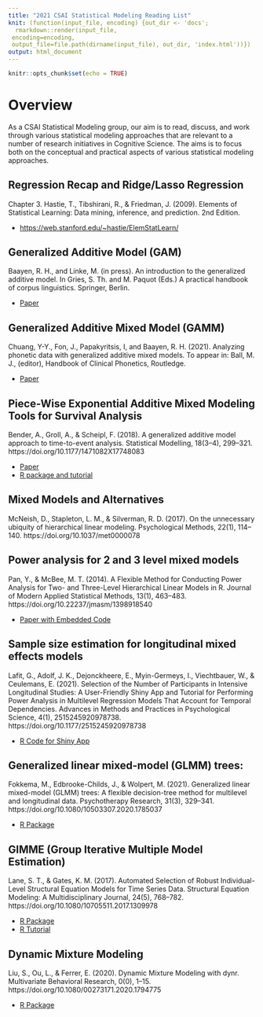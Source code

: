 ```yaml
---
title: "2021 CSAI Statistical Modeling Reading List"
knit: (function(input_file, encoding) {out_dir <- 'docs';
  rmarkdown::render(input_file,
 encoding=encoding,
 output_file=file.path(dirname(input_file), out_dir, 'index.html'))})
output: html_document
---
```


```r
knitr::opts_chunk$set(echo = TRUE)


```

# Overview

As a CSAI Statistical Modeling group, our aim is to read, discuss, and work through various statistical modeling approaches that are relevant to a number of research initiatives in Cognitive Science. The aims is to focus both on the conceptual and practical aspects of various statistical modeling approaches.  

## Regression Recap and Ridge/Lasso Regression

Chapter 3. Hastie, T., Tibshirani, R., & Friedman, J. (2009). Elements of Statistical Learning: Data mining, inference, and prediction. 2nd Edition.

* [https://web.stanford.edu/~hastie/ElemStatLearn/](https://web.stanford.edu/~hastie/ElemStatLearn/)

## Generalized Additive Model (GAM)

Baayen, R. H., and Linke, M. (in press). An introduction to the generalized additive model. In Gries, S. Th. and M. Paquot (Eds.) A practical handbook of corpus linguistics. Springer, Berlin. 

* [Paper](http://www.sfs.uni-tuebingen.de/~hbaayen/publications/BaayenLinke2020.pdf)
 
## Generalized Additive Mixed Model (GAMM)

Chuang, Y-Y., Fon, J., Papakyritsis, I, and Baayen, R. H. (2021). Analyzing phonetic data with generalized additive mixed models. To appear in: Ball, M. J., (editor), Handbook of Clinical Phonetics, Routledge. 

* [Paper](http://www.sfs.uni-tuebingen.de/~hbaayen/publications/ChuangFonBaayen2020.pdf)

## Piece-Wise Exponential Additive Mixed Modeling Tools for Survival Analysis

Bender, A., Groll, A., & Scheipl, F. (2018). A generalized additive model approach to time-to-event analysis. Statistical Modelling, 18(3–4), 299–321. https://doi.org/10.1177/1471082X17748083

* [Paper](https://adibender.netlify.com/files/pamtutorial.pdf)
* [R package and tutorial](https://adibender.github.io/pammtools/)


## Mixed Models and Alternatives

McNeish, D., Stapleton, L. M., & Silverman, R. D. (2017). On the unnecessary ubiquity of hierarchical linear modeling. Psychological Methods, 22(1), 114–140. https://doi.org/10.1037/met0000078

## Power analysis for 2 and 3 level mixed models

Pan, Y., & McBee, M. T. (2014). A Flexible Method for Conducting Power Analysis for Two- and Three-Level Hierarchical Linear Models in R. Journal of Modern Applied Statistical Methods, 13(1), 463–483. https://doi.org/10.22237/jmasm/1398918540

* [Paper with Embedded Code](https://digitalcommons.wayne.edu/cgi/viewcontent.cgi?article=1907&context=jmasm)

## Sample size estimation for longitudinal mixed effects models

Lafit, G., Adolf, J. K., Dejonckheere, E., Myin-Germeys, I., Viechtbauer, W., & Ceulemans, E. (2021). Selection of the Number of Participants in Intensive Longitudinal Studies: A User-Friendly Shiny App and Tutorial for Performing Power Analysis in Multilevel Regression Models That Account for Temporal Dependencies. Advances in Methods and Practices in Psychological Science, 4(1), 2515245920978738. https://doi.org/10.1177/2515245920978738

* [R Code for Shiny App](https://github.com/ginettelafit/PowerAnalysisIL)

## Generalized linear mixed-model (GLMM) trees: 

Fokkema, M., Edbrooke-Childs, J., & Wolpert, M. (2021). Generalized linear mixed-model (GLMM) trees: A flexible decision-tree method for multilevel and longitudinal data. Psychotherapy Research, 31(3), 329–341. https://doi.org/10.1080/10503307.2020.1785037

* [R Package](https://rdrr.io/cran/glmertree/man/glmertree.html)


## GIMME (Group Iterative Multiple Model Estimation)

Lane, S. T., & Gates, K. M. (2017). Automated Selection of Robust Individual-Level Structural Equation Models for Time Series Data. Structural Equation Modeling: A Multidisciplinary Journal, 24(5), 768–782. https://doi.org/10.1080/10705511.2017.1309978

* [R Package](https://rdrr.io/cran/gimme/man/gimme-package.html)
* [R Tutorial](https://andysbrainbook.readthedocs.io/en/latest/Statistics/GIMME.html)

## Dynamic Mixture Modeling 

Liu, S., Ou, L., & Ferrer, E. (2020). Dynamic Mixture Modeling with dynr. Multivariate Behavioral Research, 0(0), 1–15. https://doi.org/10.1080/00273171.2020.1794775

* [R Package](https://rdrr.io/cran/dynr/man/dynr-package.html)


